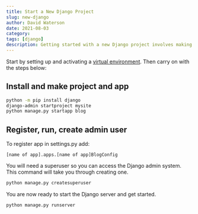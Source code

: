 ```yaml
---
title: Start a New Django Project
slug: new-django
author: David Waterson
date: 2021-08-03
category:
tags: [django]
description: Getting started with a new Django project involves making a new virtual environment, installing Django and some other boilerplate commands. Learn how to get up and running.  
---
```

Start by setting up and activating a [virtual environment](./py-venv). Then carry on with the steps below:

## Install and make project and app

```bash
python -m pip install django
django-admin startproject mysite
python manage.py startapp blog  
```

## Register, run, create admin user

To register app in settings.py add:

```
[name of app].apps.[name of app]BlogConfig
```

You will need a superuser so you can access the Django admin system. This command will take you through creating one.

```bash
python manage.py createsuperuser
```

You are now ready to start the Django server and get started.

```bash
python manage.py runserver
```
